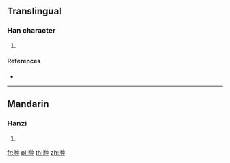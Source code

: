 {{character info/new}}
==Translingual==

===Han character===
{{Han char|rn=85|rad=水|as=07|sn=10|four=35106|canj=EPL|ids=⿰氵忡}}

# {{defn|Han|sort=水07}}

====References====
* {{Han ref|kx=0625.180|dkj=17507|dj=1027.040|hdz=31633.060|uh=6D7A|ud=28026|bh=D245|bd=53829}}

----

==Mandarin==

===Hanzi===
{{cmn-hanzi|pin=[[chōng]] ([[chong1]])|wg=ch'ung<sup>1</sup>}}

# {{defn|lang=cmn|sort=水07}}

[[fr:浺]]
[[pl:浺]]
[[th:浺]]
[[zh:浺]]